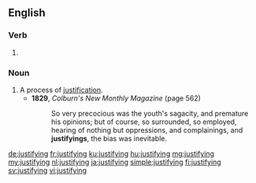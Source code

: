 ==English==

===Verb===
{{head|en|present participle}}

# {{present participle of|justify|lang=en|nocat=1}}

===Noun===
{{en-noun}}

# A process of [[justification]].
#* '''1829''', ''Colburn's New Monthly Magazine'' (page 562)
#*: So very precocious was the youth's sagacity, and premature his opinions; but of course, so surrounded, so employed, hearing of nothing but oppressions, and complainings, and '''justifyings''', the bias was inevitable.

[[de:justifying]]
[[fr:justifying]]
[[ku:justifying]]
[[hu:justifying]]
[[mg:justifying]]
[[my:justifying]]
[[nl:justifying]]
[[ja:justifying]]
[[simple:justifying]]
[[fi:justifying]]
[[sv:justifying]]
[[vi:justifying]]